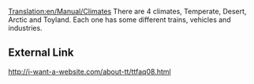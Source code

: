 [[Translation:en/Manual/Climates]]
{{en/Expand|writing this article in general. Write general information on game enviroment and on each of OTTD climates}}
There are 4 climates, Temperate, Desert, Arctic and Toyland.  Each one has some different trains, vehicles and industries.
==External Link==
http://i-want-a-website.com/about-tt/ttfaq08.html